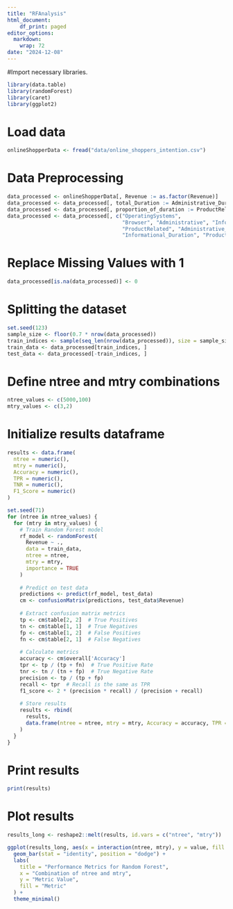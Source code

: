 ---
title: "RFAnalysis"
html_document:
    df_print: paged
editor_options: 
  markdown: 
    wrap: 72
date: "2024-12-08"
---
#Import necessary libraries.
```{r}
library(data.table)
library(randomForest)
library(caret)
library(ggplot2)
```
# Load data
```{r}
onlineShopperData <- fread("data/online_shoppers_intention.csv")
```
# Data Preprocessing
```{r}
data_processed <- onlineShopperData[, Revenue := as.factor(Revenue)]
data_processed <- data_processed[, total_Duration := Administrative_Duration + Informational_Duration + ProductRelated_Duration]
data_processed <- data_processed[, proportion_of_duration := ProductRelated_Duration / total_Duration]
data_processed <- data_processed[, c("OperatingSystems", 
                                     "Browser", "Administrative", "Informational", 
                                     "ProductRelated", "Administrative_Duration", 
                                     "Informational_Duration", "ProductRelated_Duration") := NULL]
```
# Replace Missing Values with 1
```{r}
data_processed[is.na(data_processed)] <- 0
```
# Splitting the dataset
```{r}
set.seed(123)
sample_size <- floor(0.7 * nrow(data_processed))
train_indices <- sample(seq_len(nrow(data_processed)), size = sample_size)
train_data <- data_processed[train_indices, ]
test_data <- data_processed[-train_indices, ]
```
# Define ntree and mtry combinations
```{r}
ntree_values <- c(5000,100)
mtry_values <- c(3,2)
```
# Initialize results dataframe
```{r}
results <- data.frame(
  ntree = numeric(),
  mtry = numeric(),
  Accuracy = numeric(),
  TPR = numeric(),
  TNR = numeric(),
  F1_Score = numeric()
)

set.seed(71)
for (ntree in ntree_values) {
  for (mtry in mtry_values) {
    # Train Random Forest model
    rf_model <- randomForest(
      Revenue ~ .,
      data = train_data,
      ntree = ntree,
      mtry = mtry,
      importance = TRUE
    )
    
    # Predict on test data
    predictions <- predict(rf_model, test_data)
    cm <- confusionMatrix(predictions, test_data$Revenue)
    
    # Extract confusion matrix metrics
    tp <- cm$table[2, 2]  # True Positives
    tn <- cm$table[1, 1]  # True Negatives
    fp <- cm$table[1, 2]  # False Positives
    fn <- cm$table[2, 1]  # False Negatives
    
    # Calculate metrics
    accuracy <- cm$overall['Accuracy']
    tpr <- tp / (tp + fn)  # True Positive Rate
    tnr <- tn / (tn + fp)  # True Negative Rate
    precision <- tp / (tp + fp)
    recall <- tpr  # Recall is the same as TPR
    f1_score <- 2 * (precision * recall) / (precision + recall)
    
    # Store results
    results <- rbind(
      results,
      data.frame(ntree = ntree, mtry = mtry, Accuracy = accuracy, TPR = tpr, TNR = tnr, F1_Score = f1_score)
    )
  }
}
```
# Print results
```{r}
print(results)
```
# Plot results
```{r}
results_long <- reshape2::melt(results, id.vars = c("ntree", "mtry"))

ggplot(results_long, aes(x = interaction(ntree, mtry), y = value, fill = variable)) +
  geom_bar(stat = "identity", position = "dodge") +
  labs(
    title = "Performance Metrics for Random Forest",
    x = "Combination of ntree and mtry",
    y = "Metric Value",
    fill = "Metric"
  ) +
  theme_minimal()
```